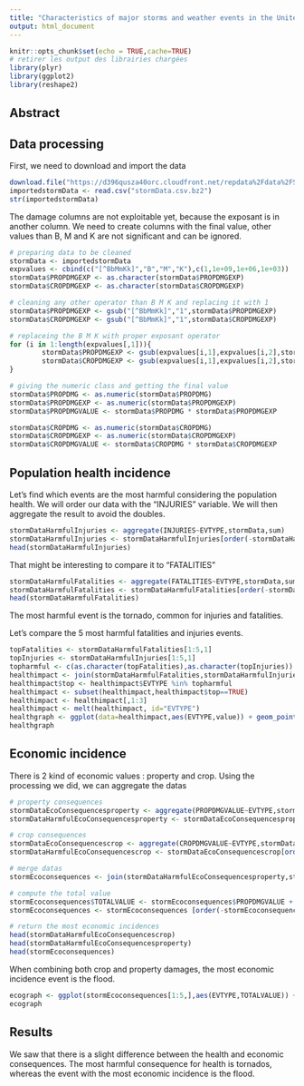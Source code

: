 ```yaml
---
title: "Characteristics of major storms and weather events in the United States"
output: html_document
---
```


```r
knitr::opts_chunk$set(echo = TRUE,cache=TRUE)
# retirer les output des librairies chargées
library(plyr)
library(ggplot2)
library(reshape2)
```

## Abstract



## Data processing

First, we need to download and import the data

```r
download.file("https://d396qusza40orc.cloudfront.net/repdata%2Fdata%2FStormData.csv.bz2","stormData.csv.bz2")
importedstormData <- read.csv("stormData.csv.bz2")
str(importedstormData)
```

The damage columns are not exploitable yet, because the exposant is in another column. We need to create columns with the final value, other values than B, M and K are not significant and can be ignored.

```r
# preparing data to be cleaned
stormData <- importedstormData
expvalues <- cbind(c("[^BbMmKk]","B","M","K"),c(1,1e+09,1e+06,1e+03))
stormData$PROPDMGEXP <- as.character(stormData$PROPDMGEXP)
stormData$CROPDMGEXP <- as.character(stormData$CROPDMGEXP)

# cleaning any other operator than B M K and replacing it with 1
stormData$PROPDMGEXP <- gsub("[^BbMmKk]","1",stormData$PROPDMGEXP)
stormData$CROPDMGEXP <- gsub("[^BbMmKk]","1",stormData$CROPDMGEXP)

# replaceing the B M K with proper exposant operator
for (i in 1:length(expvalues[,1])){
        stormData$PROPDMGEXP <- gsub(expvalues[i,1],expvalues[i,2],stormData$PROPDMGEXP,ignore.case = TRUE)
        stormData$CROPDMGEXP <- gsub(expvalues[i,1],expvalues[i,2],stormData$CROPDMGEXP,ignore.case = TRUE)
}

# giving the numeric class and getting the final value
stormData$PROPDMG <- as.numeric(stormData$PROPDMG)
stormData$PROPDMGEXP <- as.numeric(stormData$PROPDMGEXP)
stormData$PROPDMGVALUE <- stormData$PROPDMG * stormData$PROPDMGEXP

stormData$CROPDMG <- as.numeric(stormData$CROPDMG)
stormData$CROPDMGEXP <- as.numeric(stormData$CROPDMGEXP)
stormData$CROPDMGVALUE <- stormData$CROPDMG * stormData$CROPDMGEXP
```

## Population health incidence

Let's find which events are the most harmful considering the population health. We will order our data with the "INJURIES" variable. We will then aggregate the result to avoid the doubles.

```r
stormDataHarmfulInjuries <- aggregate(INJURIES~EVTYPE,stormData,sum)
stormDataHarmfulInjuries <- stormDataHarmfulInjuries[order(-stormDataHarmfulInjuries$INJURIES),]
head(stormDataHarmfulInjuries)
```

That might be interesting to compare it to "FATALITIES"

```r
stormDataHarmfulFatalities <- aggregate(FATALITIES~EVTYPE,stormData,sum)
stormDataHarmfulFatalities <- stormDataHarmfulFatalities[order(-stormDataHarmfulFatalities$FATALITIES),]
head(stormDataHarmfulFatalities)
```

The most harmful event is the tornado, common for injuries and fatalities.

Let's compare the 5 most harmful fatalities and injuries events.
```r
topFatalities <- stormDataHarmfulFatalities[1:5,1]
topInjuries <- stormDataHarmfulInjuries[1:5,1]
topharmful <- c(as.character(topFatalities),as.character(topInjuries))
healthimpact <- join(stormDataHarmfulFatalities,stormDataHarmfulInjuries)
healthimpact$top <- healthimpact$EVTYPE %in% topharmful
healthimpact <- subset(healthimpact,healthimpact$top==TRUE)
healthimpact <- healthimpact[,1:3]
healthimpact <- melt(healthimpact, id="EVTYPE")
healthgraph <- ggplot(data=healthimpact,aes(EVTYPE,value)) + geom_point() + facet_grid(variable~.,scales="free")
healthgraph
```

## Economic incidence

There is 2 kind of economic values : property and crop. Using the processing we did, we can aggregate the datas
```r
# property consequences
stormDataEcoConsequencesproperty <- aggregate(PROPDMGVALUE~EVTYPE,stormData,sum)
stormDataHarmfulEcoConsequencesproperty <- stormDataEcoConsequencesproperty[order(-stormDataEcoConsequencesproperty$PROPDMGVALUE),]

# crop consequences
stormDataEcoConsequencescrop <- aggregate(CROPDMGVALUE~EVTYPE,stormData,sum)
stormDataHarmfulEcoConsequencescrop <- stormDataEcoConsequencescrop[order(-stormDataEcoConsequencescrop$CROPDMGVALUE),]

# merge datas
stormEcoconsequences <- join(stormDataHarmfulEcoConsequencesproperty,stormDataHarmfulEcoConsequencescrop)

# compute the total value
stormEcoconsequences$TOTALVALUE <- stormEcoconsequences$PROPDMGVALUE + stormEcoconsequences$CROPDMGVALUE
stormEcoconsequences <- stormEcoconsequences [order(-stormEcoconsequences$TOTALVALUE),]

# return the most economic incidences
head(stormDataHarmfulEcoConsequencescrop)
head(stormDataHarmfulEcoConsequencesproperty)
head(stormEcoconsequences)
```

When combining both crop and property damages, the most economic incidence event is the flood.

```r
ecograph <- ggplot(stormEcoconsequences[1:5,],aes(EVTYPE,TOTALVALUE)) + geom_point()
ecograph
```

## Results

We saw that there is a slight difference between the health and economic consequences. The most harmful consequence for health is tornados, whereas the event with the most economic incidence is the flood.